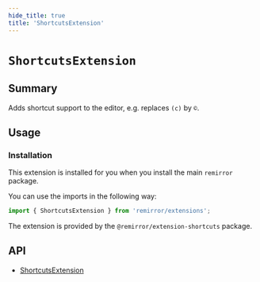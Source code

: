 ```yaml
---
hide_title: true
title: 'ShortcutsExtension'
---
```


# `ShortcutsExtension`

## Summary

Adds shortcut support to the editor, e.g. replaces `(c)` by `©`.

## Usage

### Installation

This extension is installed for you when you install the main `remirror` package.

You can use the imports in the following way:

```ts
import { ShortcutsExtension } from 'remirror/extensions';
```

The extension is provided by the `@remirror/extension-shortcuts` package.

## API

- [ShortcutsExtension](../api/extension-shortcuts)
